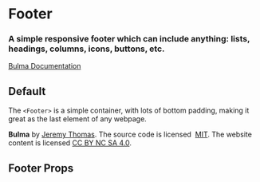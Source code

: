 

<Meta title="Layout/Footer" component={Footer} />

# Footer

### A simple responsive **footer** which can include anything: lists, headings, columns, icons, buttons, etc.

[Bulma Documentation](https://bulma.io/documentation/layout/footer/)

## Default

The `<Footer>` is a simple container, with lots of bottom padding, making it great as the last element of any webpage.

<Canvas>
  <Story name="Default">
    <Footer>
      <Content textAlign="center">
        <p>
          <strong>Bulma</strong> by <a href="https://jgthms.com">Jeremy Thomas</a>. The source code is licensed&nbsp;
          <a href="http://opensource.org/licenses/mit-license.php">MIT</a>. The website content
          is licensed <a href="http://creativecommons.org/licenses/by-nc-sa/4.0/">CC BY NC SA 4.0</a>.
        </p>
      </Content>
    </Footer>
  </Story>
</Canvas>

## Footer Props

<ArgsTable of={Footer} />
